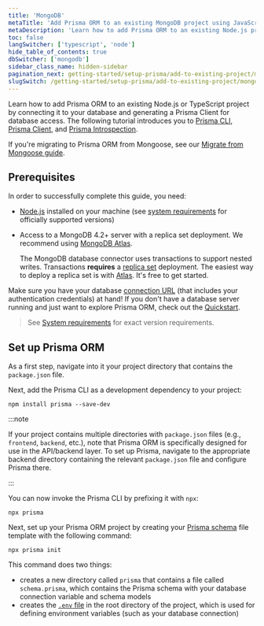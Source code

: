 ```yaml
---
title: 'MongoDB'
metaTitle: 'Add Prisma ORM to an existing MongoDB project using JavaScript (15 min)'
metaDescription: 'Learn how to add Prisma ORM to an existing Node.js project by connecting it to your MongoDB database and generating a Prisma Client for database access.'
toc: false
langSwitcher: ['typescript', 'node']
hide_table_of_contents: true
dbSwitcher: ['mongodb']
sidebar_class_name: hidden-sidebar
pagination_next: getting-started/setup-prisma/add-to-existing-project/mongodb/connect-your-database-node-mongodb
slugSwitch: /getting-started/setup-prisma/add-to-existing-project/mongodb-
---
```


Learn how to add Prisma ORM to an existing Node.js or TypeScript project by connecting it to your database and generating a Prisma Client for database access. The following tutorial introduces you to [Prisma CLI](/orm/tools/prisma-cli), [Prisma Client](/orm/prisma-client), and [Prisma Introspection](/orm/prisma-schema/introspection).

<Admonition type="tip">

If you're migrating to Prisma ORM from Mongoose, see our [Migrate from Mongoose guide](/guides/migrate-from-mongoose).

</Admonition>

## Prerequisites

In order to successfully complete this guide, you need:

- [Node.js](https://nodejs.org/en/) installed on your machine (see [system requirements](/orm/reference/system-requirements) for officially supported versions)
- Access to a MongoDB 4.2+ server with a replica set deployment. We recommend using [MongoDB Atlas](https://www.mongodb.com/cloud/atlas).

  <Admonition type="warning">

  The MongoDB database connector uses transactions to support nested writes. Transactions **requires** a [replica set](https://www.mongodb.com/docs/manual/tutorial/deploy-replica-set/) deployment. The easiest way to deploy a replica set is with [Atlas](https://www.mongodb.com/docs/atlas/getting-started/). It's free to get started.

  </Admonition>

Make sure you have your database [connection URL](/orm/reference/connection-urls) (that includes your authentication credentials) at hand! If you don't have a database server running and just want to explore Prisma ORM, check out the [Quickstart](/getting-started/quickstart-sqlite).

> See [System requirements](/orm/reference/system-requirements) for exact version requirements.

## Set up Prisma ORM

As a first step, navigate into it your project directory that contains the `package.json` file.

Next, add the Prisma CLI as a development dependency to your project:

```terminal copy
npm install prisma --save-dev
```

:::note

If your project contains multiple directories with `package.json` files (e.g., `frontend`, `backend`, etc.), note that Prisma ORM is specifically designed for use in the API/backend layer. To set up Prisma, navigate to the appropriate backend directory containing the relevant `package.json` file and configure Prisma there.

:::

You can now invoke the Prisma CLI by prefixing it with `npx`:

```terminal
npx prisma
```

Next, set up your Prisma ORM project by creating your [Prisma schema](/orm/prisma-schema) file template with the following command:

```terminal copy
npx prisma init
```

This command does two things:

- creates a new directory called `prisma` that contains a file called `schema.prisma`, which contains the Prisma schema with your database connection variable and schema models
- creates the [`.env` file](/orm/more/development-environment/environment-variables) in the root directory of the project, which is used for defining environment variables (such as your database connection)
